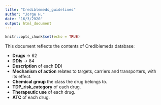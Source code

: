 ---
title: "Crediblemeds_guidelines"
author: "Jorge H."
date: "16/3/2020"
output: html_document
---

```{r setup, include=FALSE}
knitr::opts_chunk$set(echo = TRUE)
```

This document reflects the contents of Crediblemeds database:

+ **Drugs** ->  62
+ **DDIs** ->   84
+ **Description** of each DDI
+ **Mechanism of action** relates to targets, carriers and transporters, with its effect.
+ **Chemical group** the class the drug belongs to.
+ **TDP_risk_category** of each drug.
+ **Therapeutic use** of each drug.
+ **ATC** of each drug.
